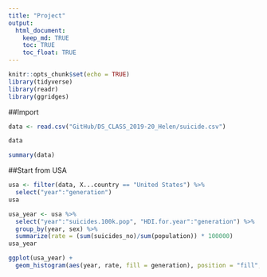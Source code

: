 ```yaml
---
title: "Project"
output: 
  html_document:
    keep_md: TRUE
    toc: TRUE
    toc_float: TRUE
---
```


```r
knitr::opts_chunk$set(echo = TRUE)
library(tidyverse)
library(readr)
library(ggridges)
```

##Import

```r
data <- read.csv("GitHub/DS_CLASS_2019-20_Helen/suicide.csv")
```

```r
data
```

```r
summary(data)
```

##Start from USA

```r
usa <- filter(data, X...country == "United States") %>%
  select("year":"generation")
usa
```

```r
usa_year <- usa %>%
  select("year":"suicides.100k.pop", "HDI.for.year":"generation") %>%
  group_by(year, sex) %>%
  summarize(rate = (sum(suicides_no)/sum(population)) * 100000)
usa_year
```

```r
ggplot(usa_year) +
  geom_histogram(aes(year, rate, fill = generation), position = "fill", stat = "identity")
```

